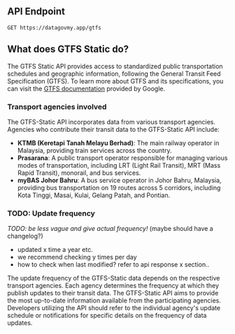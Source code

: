 ## API Endpoint

```http
GET https://datagovmy.app/gtfs
```

## What does GTFS Static do?

The GTFS Static API provides access to standardized public transportation schedules and geographic information, following the General Transit Feed Specification (GTFS).
To learn more about GTFS and its specifications, you can visit the [GTFS documentation](https://developers.google.com/transit/gtfs) provided by Google.

### Transport agencies involved

The GTFS-Static API incorporates data from various transport agencies. Agencies who contribute their transit data to the GTFS-Static API include:

- **KTMB (Keretapi Tanah Melayu Berhad)**: The main railway operator in Malaysia, providing train services across the country.
- **Prasarana**: A public transport operator responsible for managing various modes of transportation, including LRT (Light Rail Transit), MRT (Mass Rapid Transit), monorail, and bus services.
- **myBAS Johor Bahru**: A bus service operator in Johor Bahru, Malaysia, providing bus transportation on 19 routes across 5 corridors, including Kota Tinggi, Masai, Kulai, Gelang Patah, and Pontian.

### TODO: Update frequency

_TODO: be less vague and give actual frequency!_ (maybe should have a changelog?)

- updated x time a year etc.
- we recommend checking y times per day
- how to check when last modified? refer to api response x section..

The update frequency of the GTFS-Static data depends on the respective transport agencies. Each agency determines the frequency at which they publish updates to their transit data. The GTFS-Static API aims to provide the most up-to-date information available from the participating agencies. Developers utilizing the API should refer to the individual agency's update schedule or notifications for specific details on the frequency of data updates.
